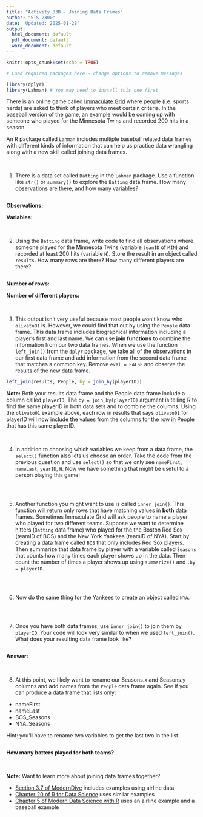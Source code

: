 ```yaml
---
title: "Activity 03B - Joining Data Frames"
author: "STS 2300"
date: 'Updated: 2025-01-28'
output:
  html_document: default
  pdf_document: default
  word_document: default
---
```


```r
knitr::opts_chunk$set(echo = TRUE)
```

```r
# Load required packages here - change options to remove messages

library(dplyr)
library(Lahman) # You may need to install this one first
```

There is an online game called [Immaculate Grid](https://www.immaculategrid.com/) where people (i.e. sports nerds) are asked to think of players who meet certain criteria. In the baseball version of the game, an example would be coming up with someone who played for the Minnesota Twins and recorded 200 hits in a season.

An R package called `Lahman` includes multiple baseball related data frames with different kinds of information that can help us practice data wrangling along with a new skill called joining data frames.


<br>


1. There is a data set called `Batting` in the `Lahman` package. Use a function like `str()` or `summary()` to explore the `Batting` data frame. How many observations are there, and how many variables?

```r

```

**Observations:**

**Variables:**

<br>


2. Using the `Batting` data frame, write code to find all observations where someone played for the Minnesota Twins (variable `teamID` of `MIN`) and recorded at least 200 hits (variable `H`). Store the result in an object called `results`. How many rows are there? How many different players are there?

```r

```

**Number of rows:**

**Number of different players:**

<br>


3. This output isn't very useful because most people won't know who `olivato01` is. However, we could find that out by using the `People` data frame. This data frame includes biographical information including a player's first and last name. We can use **join functions** to combine the information from our two data frames. When we use the function `left_join()` from the `dplyr` package, we take all of the observations in our first data frame and add information from the second data frame that matches a common key. Remove `eval = FALSE` and observe the results of the new data frame.

```r
left_join(results, People, by = join_by(playerID))
```

**Note:** Both your results data frame and the People data frame include a column called `playerID`. The `by = join_by(playerID)` argument is telling R to find the same playerID in both data sets and to combine the columns. Using the `olivato01` example above, each row in results that says `olivato01` for playerID will now include the values from the columns for the row in People that has this same playerID.

<br>


4. In addition to choosing which variables we keep from a data frame, the `select()` function also lets us choose an order. Take the code from the previous question and use `select()` so that we only see `nameFirst`, `nameLast`, `yearID`, `H`. Now we have something that might be useful to a person playing this game!

```r

```

<br>


5. Another function you might want to use is called `inner_join()`. This function will return only rows that have matching values in **both** data frames. Sometimes Immaculate Grid will ask people to name a player who played for two different teams. Suppose we want to determine hitters (`Batting` data frame) who played for the the Boston Red Sox (teamID of BOS) and the New York Yankees (teamID of NYA). Start by creating a data frame called `BOS` that only includes Red Sox players. Then summarize that data frame by player with a variable called `Seasons` that counts how many times each player shows up in the data. Then count the number of times a player shows up using `summarize()` and `.by = playerID`.

```r

```

<br>


6. Now do the same thing for the Yankees to create an object called `NYA`.

```r

```

<br>


7. Once you have both data frames, use `inner_join()` to join them by `playerID`. Your code will look very similar to when we used `left_join()`. What does your resulting data frame look like?

```r

```

**Answer:**

<br>


8. At this point, we likely want to rename our Seasons.x and Seasons.y columns and add names from the `People` data frame again. See if you can produce a data frame that lists only:

  - nameFirst
  - nameLast
  - BOS_Seasons
  - NYA_Seasons
  
Hint: you'll have to rename two variables to get the last two in the list.
  
```r

```

**How many batters played for both teams?**:


<br>


**Note:** Want to learn more about joining data frames together?

  - [Section 3.7 of ModernDive](https://moderndive.com/3-wrangling.html#joins) includes examples using airline data
  - [Chapter 20 of R for Data Science](https://r4ds.hadley.nz/joins) uses similar examples
  - [Chapter 5 of Modern Data Science with R](https://mdsr-book.github.io/mdsr3e/05-joins.html) uses an airline example and a baseball example
